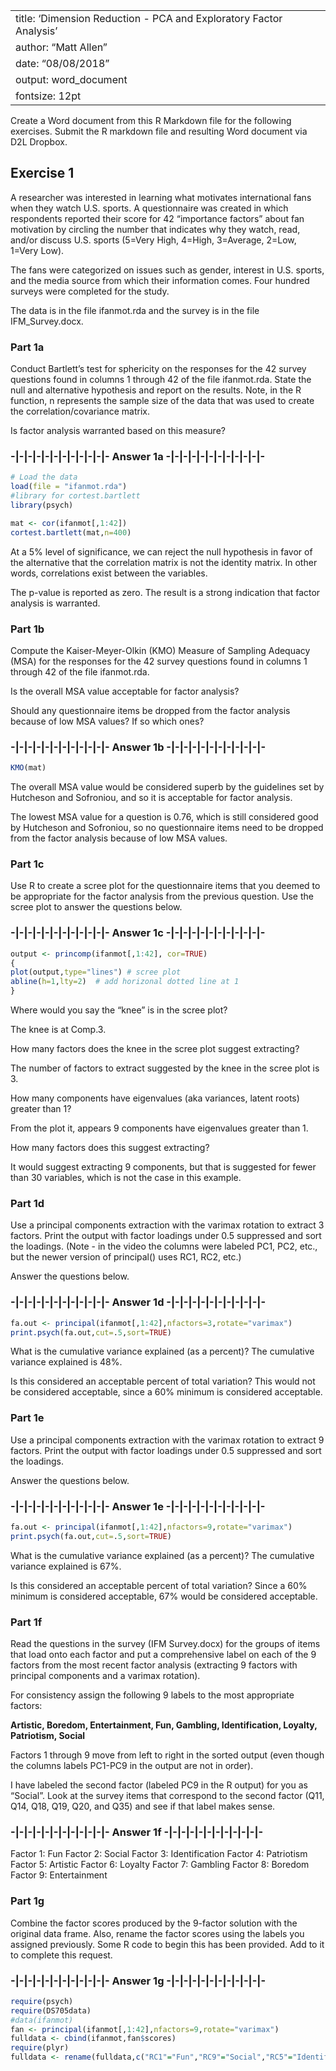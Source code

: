 
---
title: 'Dimension Reduction - PCA and Exploratory Factor Analysis'
author: "Matt Allen"
date: "08/08/2018"
output: word_document
fontsize: 12pt
---

Create a Word document from this R Markdown file for the following exercises.  Submit the R markdown file and resulting Word document via D2L Dropbox.   

## Exercise 1

A researcher was interested in learning what motivates international fans when they watch U.S. sports.  A questionnaire was created in which respondents reported their score for 42 "importance factors" about fan motivation by circling the number that indicates why they watch, read, and/or discuss U.S. sports (5=Very High, 4=High, 3=Average, 2=Low, 1=Very Low).   

The fans were categorized on issues such as gender, interest in U.S. sports, and the media source from which their information comes.  Four hundred surveys were completed for the study.

The data is in the file ifanmot.rda and the survey is in the file IFM_Survey.docx.

### Part 1a

Conduct Bartlett's test for sphericity on the responses for the 42 survey questions found in columns 1 through 42 of the file ifanmot.rda.  State the null and alternative hypothesis and report on the results.  Note, in the R function, n represents the sample size of the data that was used to create the correlation/covariance matrix.

Is factor analysis warranted based on this measure?

### -|-|-|-|-|-|-|-|-|-|-|- Answer 1a -|-|-|-|-|-|-|-|-|-|-|-

```r
# Load the data
load(file = "ifanmot.rda")
#library for cortest.bartlett
library(psych)
```

```r
mat <- cor(ifanmot[,1:42])
cortest.bartlett(mat,n=400)
```

\begin{table}
\centering
\begin{tabular}{ll}
$H_0$: &  The correlation matrix is the identity matrix \\
$H_a$: &  The correlation matrix is not the identity matrix \\
\end{tabular}
\end{table}

At a 5% level of significance, we can reject the null hypothesis in favor of the alternative that the correlation matrix is not the identity matrix. In other words, correlations exist between the variables.

The p-value is reported as zero. The result is a strong indication that factor analysis is warranted.

### Part 1b

Compute the Kaiser-Meyer-Olkin (KMO) Measure of Sampling Adequacy (MSA) for the responses for the 42 survey questions found in columns 1 through 42 of the file ifanmot.rda.  

Is the overall MSA value acceptable for factor analysis?

Should any questionnaire items be dropped from the factor analysis because of low MSA values?  If so which ones?

### -|-|-|-|-|-|-|-|-|-|-|- Answer 1b -|-|-|-|-|-|-|-|-|-|-|-

```r
KMO(mat)
```

The overall MSA value would be considered superb by the guidelines set by Hutcheson and Sofroniou, and so it is acceptable for factor analysis.

The lowest MSA value for a question is 0.76, which is still considered good by Hutcheson and Sofroniou, so no questionnaire items need to be dropped from the factor analysis because of low MSA values.

### Part 1c  

Use R to create a scree plot for the questionnaire items that you deemed to be appropriate for the factor analysis from the previous question.  Use the scree plot to answer the questions below.

### -|-|-|-|-|-|-|-|-|-|-|- Answer 1c -|-|-|-|-|-|-|-|-|-|-|-

``` r
output <- princomp(ifanmot[,1:42], cor=TRUE)
{
plot(output,type="lines") # scree plot 
abline(h=1,lty=2)  # add horizonal dotted line at 1
}
```

Where would you say the "knee" is in the scree plot?  

The knee is at Comp.3.

How many factors does the knee in the scree plot suggest extracting?

The number of factors to extract suggested by the knee in the scree plot is 3.

How many components have eigenvalues (aka variances, latent roots) greater than 1?

From the plot it, appears 9 components have eigenvalues greater than 1.

How many factors does this suggest extracting?

It would suggest extracting 9 components, but that is suggested for fewer than 30 variables, which is not the case in this example.

### Part 1d
  
Use a principal components extraction with the varimax rotation to extract 3 factors.  Print the output with factor loadings under 0.5 suppressed and sort the loadings.  (Note - in the video the columns were labeled PC1, PC2, etc., but the newer version of principal() uses RC1, RC2, etc.)

Answer the questions below.

### -|-|-|-|-|-|-|-|-|-|-|- Answer 1d -|-|-|-|-|-|-|-|-|-|-|-

``` r
fa.out <- principal(ifanmot[,1:42],nfactors=3,rotate="varimax")
print.psych(fa.out,cut=.5,sort=TRUE)
```

What is the cumulative variance explained (as a percent)?  The cumulative variance explained is 48%.

Is this considered an acceptable percent of total variation? This would not be considered acceptable, since a 60% minimum is considered acceptable.

### Part 1e

Use a principal components extraction with the varimax rotation to extract 9 factors.  Print the output with factor loadings under 0.5 suppressed and sort the loadings.

Answer the questions below.

### -|-|-|-|-|-|-|-|-|-|-|- Answer 1e -|-|-|-|-|-|-|-|-|-|-|-

``` r
fa.out <- principal(ifanmot[,1:42],nfactors=9,rotate="varimax")
print.psych(fa.out,cut=.5,sort=TRUE)
```

What is the cumulative variance explained (as a percent)? The cumulative variance explained is 67%. 

Is this considered an acceptable percent of total variation? Since a 60% minimum is considered acceptable, 67% would be considered acceptable.

### Part 1f

Read the questions in the survey (IFM Survey.docx) for the groups of items that load onto each factor and put a comprehensive label on each of the 9 factors from the most recent factor analysis (extracting 9 factors with principal components and a varimax rotation).

For consistency assign the following 9 labels to the most appropriate factors:

**Artistic, Boredom, Entertainment, Fun, Gambling, Identification, Loyalty, Patriotism, Social**

Factors 1 through 9 move from left to right in the sorted output (even though the columns labels PC1-PC9 in the output are not in order). 

I have labeled the second factor (labeled PC9 in the R output) for you as "Social". Look at the survey items that correspond to the second factor (Q11, Q14, Q18, Q19, Q20, and Q35) and see if that label makes sense.

### -|-|-|-|-|-|-|-|-|-|-|- Answer 1f -|-|-|-|-|-|-|-|-|-|-|-

Factor 1: Fun 
Factor 2: Social
Factor 3: Identification
Factor 4: Patriotism
Factor 5: Artistic
Factor 6: Loyalty
Factor 7: Gambling
Factor 8: Boredom
Factor 9: Entertainment

### Part 1g
    
Combine the factor scores produced by the 9-factor solution with the original data frame.  Also, rename the factor scores using the labels you assigned previously.  Some R code to begin this has been provided.  Add to it to complete this request.
    
### -|-|-|-|-|-|-|-|-|-|-|- Answer 1g -|-|-|-|-|-|-|-|-|-|-|-

```r
require(psych)
require(DS705data)
#data(ifanmot)
fan <- principal(ifanmot[,1:42],nfactors=9,rotate="varimax")
fulldata <- cbind(ifanmot,fan$scores)
require(plyr)
fulldata <- rename(fulldata,c("RC1"="Fun","RC9"="Social","RC5"="Identification","RC3"="Patriotism","RC4"="Artistic","RC7"="Loyalty","RC2"="Gambling","RC6"="Boredom","RC8"="Entertainment"))
```


